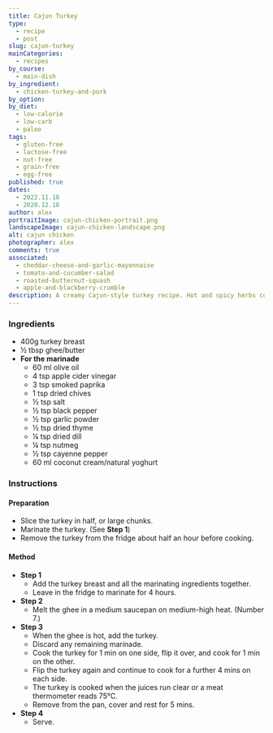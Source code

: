 ```yaml
---
title: Cajun Turkey
type:
  - recipe
  - post
slug: cajun-turkey
mainCategories:
  - recipes
by_course:
  - main-dish
by_ingredient:
  - chicken-turkey-and-pork
by_option:
by_diet:
  - low-calorie
  - low-carb
  - paleo
tags:
  - gluten-free
  - lactose-free
  - nut-free
  - grain-free
  - egg-free
published: true
dates:
  - 2022.11.18
  - 2020.12.18
author: alex
portraitImage: cajun-chicken-portrait.png
landscapeImage: cajun-chicken-landscape.png
alt: cajun chicken
photographer: alex
comments: true
associated:
  - cheddar-cheese-and-garlic-mayonnaise
  - tomato-and-cucumber-salad
  - roasted-butternut-squash
  - apple-and-blackberry-crumble
description: A creamy Cajun-style turkey recipe. Hot and spicy herbs cover a juicy turkey breast seared in the pan. Use coconut cream for a lactose-free marinade, or stick with natural yoghurt. Carl loves it!
---
```


<Ingredients>

### Ingredients

- 400g turkey breast
- ½ tbsp ghee/butter
- **For the marinade**
  - 60 ml olive oil
  - 4 tsp apple cider vinegar
  - 3 tsp smoked paprika
  - 1 tsp dried chives
  - ½ tsp salt
  - ½ tsp black pepper
  - ½ tsp garlic powder
  - ½ tsp dried thyme
  - ¼ tsp dried dill
  - ¼ tsp nutmeg
  - ½ tsp cayenne pepper
  - 60 ml coconut cream/natural yoghurt

</Ingredients>

<Instructions>

### Instructions

#### Preparation

- Slice the turkey in half, or large chunks.
- Marinate the turkey. (See **Step 1**)
- Remove the turkey from the fridge about half an hour before cooking.

#### Method

- **Step 1**
  - Add the turkey breast and all the marinating ingredients together.
  - Leave in the fridge to marinate for 4 hours.
- **Step 2**
  - Melt the ghee in a medium saucepan on medium-high heat. (Number 7.)
- **Step 3**
  - When the ghee is hot, add the turkey.
  - Discard any remaining marinade.
  - Cook the turkey for 1 min on one side, flip it over, and cook for 1 min on the other.
  - Flip the turkey again and continue to cook for a further 4 mins on each side.
  - The turkey is cooked when the juices run clear or a meat thermometer reads 75°C.
  - Remove from the pan, cover and rest for 5 mins.
- **Step 4**
  - Serve.

</Instructions>

